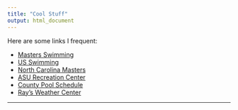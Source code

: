 ```yaml
---
title: "Cool Stuff"
output: html_document
---
```


Here are some links I frequent:



- [Masters Swimming](http://www.usms.org/)
- [US Swimming](http://www.usaswimming.org/DesktopDefault.aspx)
- [North Carolina Masters](http://www.ncmasters.org/)
- [ASU Recreation Center](http://urec.appstate.edu/student-recreation-center)
- [County Pool Schedule](http://www.wataugacounty.org/App_Pages/Dept/ParksRec/Aquatics/poolschedule.aspx)
- [Ray's Weather Center](http://booneweather.com/)


* * *